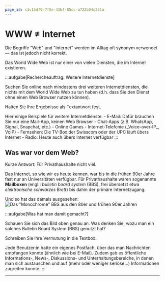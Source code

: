 ```yaml
---
page_id: c3c15df9-7f8e-43bf-85cc-a722b04c251a
---
```



# WWW ≠ Internet

Die Begriffe "Web" und "Internet" werden im Alltag oft synonym verwendet — das ist jedoch nicht korrekt.

Das World Wide Web ist nur einer von vielen Diensten, die im Internet existieren.

:::aufgabe[Rechercheauftrag: Weitere Internetdienste]

<SelfCheck taskStateId="21a50bd7-fd0e-48af-92dc-f92d06d76d0c" solutionId="1185a841-fe7b-4ad9-804e-c9dc91ff4a2b">
  <SelfCheckTaskState />
  Suchen Sie online nach mindestens drei weiteren Internetdiensten, die nichts mit dem World Wide Web zu tun haben (d.h. dass Sie den Dienst ohne einen Web Browser nutzen können).

Halten Sie Ihre Ergebnisse als Textantwort fest.

<QuillV2 id="4ad8e923-9b94-46ef-8e44-8e379aaaf3b2" />

  <SelfCheckSolution>
    Hier einige Beispiele für weitere Internetdienste:
    - E-Mail: Dafür brauchen Sie nur eine Mail-App, keinen Web Browser
    - Chat-Apps (z.B. WhatsApp, Signal, Snapchat, etc.)
    - Online Games
    - Internet-Telefonie (_Voice-over-IP_, VoIP)
    - Fernsehen: Die TV-Box der Swisscom oder der UPC läuft übers Internet
    - Radio: Heute auch übers Internet verfügbar
  </SelfCheckSolution>
</SelfCheck>
:::

## Was war vor dem Web?

Kurze Antwort: Für Privathaushalte nicht viel.

Das Internet, so wie wir es heute kennen, war bis in die frühen 90er Jahre fast nur an Universitäten verfügbar. Für Privathaushalte waren sogenannte **Mailboxen** (engl.: _bulletin board system_ (BBS), frei übersetzt etwa _elektronische schwarzes Brett_) bis dahin der primäre Internetzugang.

Und so hat das damals ausgesehen: ![Das "Monochrome" BBS aus den 80er und frühen 90er Jahren](img/bbs.png)

:::aufgabe[Was hat man damit gemacht?]

<TaskState id="0110de08-19c3-43e1-b3bf-ee43b358cfea" />

Schauen Sie sich das Bild oben genau an. Was denken Sie, wozu man ein solches Bulletin Board System (BBS) genutzt hat?

Schreiben Sie Ihre Vermutung in die Textbox.

<QuillV2 id="62b82658-3958-4491-a681-77f9b8e73876" />

<Solution id="e3a4fddd-cfc9-40f3-8756-0ddccf3ae761">
    Jede Benutzer:in hatte ein eigenes Postfach, über das man Nachrichten empfangen konnte (ähnlich wie bei
    E-Mail). Zudem gab es öffentliche Informations-, News-, Diskussions- und Unterhaltungsbereiche, in denen
    man sich austauschen und auf (mehr oder weniger seriöse...) Informationen zugreifen konnte.
</Solution>
:::

---
